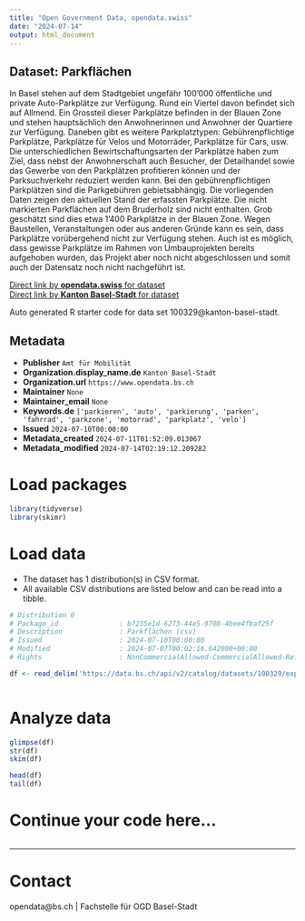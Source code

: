 ```yaml
---
title: "Open Government Data, opendata.swiss"
date: "2024-07-14"
output: html_document
---
```


## Dataset: Parkflächen

In Basel stehen auf dem Stadtgebiet ungefähr 100'000 öffentliche und private Auto-Parkplätze zur Verfügung. Rund ein Viertel davon befindet sich auf Allmend. Ein Grossteil dieser Parkplätze befinden in der Blauen Zone und stehen hauptsächlich den Anwohnerinnen und Anwohner der Quartiere zur Verfügung. Daneben gibt es weitere Parkplatztypen: Gebührenpflichtige Parkplätze, Parkplätze für Velos und Motorräder, Parkplätze für Cars, usw.
Die unterschiedlichen Bewirtschaftungsarten der Parkplätze haben zum Ziel, dass nebst der Anwohnerschaft auch Besucher, der Detailhandel sowie das Gewerbe von den Parkplätzen profitieren können und der Parksuchverkehr reduziert werden kann. Bei den gebührenpflichtigen Parkplätzen sind die Parkgebühren gebietsabhängig.
Die vorliegenden Daten zeigen den aktuellen Stand der erfassten Parkplätze. Die nicht markierten Parkflächen auf dem Bruderholz sind nicht enthalten. Grob geschätzt sind dies etwa 1'400 Parkplätze in der Blauen Zone. Wegen Baustellen, Veranstaltungen oder aus anderen Gründe kann es sein, dass Parkplätze vorübergehend nicht zur Verfügung stehen. Auch ist es möglich, dass gewisse Parkplätze im Rahmen von Umbauprojekten bereits aufgehoben wurden, das Projekt aber noch nicht abgeschlossen und somit auch der Datensatz noch nicht nachgeführt ist.


[Direct link by **opendata.swiss** for dataset](https://opendata.swiss/de/dataset/parkflachen)<br>
[Direct link by **Kanton Basel-Stadt** for dataset](https://data.bs.ch/explore/dataset/100329/)

Auto generated R starter code for data set 100329@kanton-basel-stadt.

## Metadata

- **Publisher** `Amt für Mobilität`
- **Organization.display_name.de** `Kanton Basel-Stadt`
- **Organization.url** `https://www.opendata.bs.ch`
- **Maintainer** `None`
- **Maintainer_email** `None`
- **Keywords.de** `['parkieren', 'auto', 'parkierung', 'parken', 'fahrrad', 'parkzone', 'motorrad', 'parkplatz', 'velo']`
- **Issued** `2024-07-10T00:00:00`
- **Metadata_created** `2024-07-11T01:52:09.013067`
- **Metadata_modified** `2024-07-14T02:19:12.209282`


# Load packages

```r

library(tidyverse)
library(skimr)

```

# Load data

-   The dataset has 1 distribution(s) in CSV format.
-   All available CSV distributions are listed below and can be read into a tibble.

```r

# Distribution 0
# Package_id               : b7235e1d-6273-44e5-9708-4bee4fbaf25f
# Description              : Parkflächen (csv)
# Issued                   : 2024-07-10T00:00:00
# Modified                 : 2024-07-07T00:02:16.642000+00:00
# Rights                   : NonCommercialAllowed-CommercialAllowed-ReferenceRequired

df <- read_delim('https://data.bs.ch/api/v2/catalog/datasets/100329/exports/csv')



```

# Analyze data

```r

glimpse(df)
str(df)
skim(df)

head(df)
tail(df)

```

# Continue your code here...

```r

```

------------------------------------------------------------------------

# Contact

opendata@bs.ch | Fachstelle für OGD Basel-Stadt
